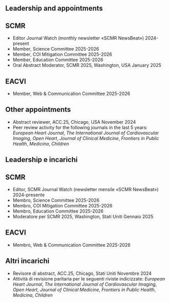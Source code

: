 ::: {.content-visible when-profile="english"}
# Leadership and appointments

## SCMR
- Editor Journal Watch (monthly newsletter «SCMR NewsBeat») \hfill 2024-present
- Member, Science Committee \hfill 2025-2026
- Member, COI Mitigation Committee \hfill 2025-2026
- Member, Education Committee \hfill 2025-2026
- Oral Abstract Moderator, SCMR 2025, Washington, USA \hfill January 2025

## EACVI
- Member, Web & Communication Committee \hfill 2025-2026

## Other appointments
- Abstract reviewer, ACC.25, Chicago, USA \hfill November 2024
- Peer review activity for the following journals in the last 5 years: *European Heart Journal*, *The International Journal of Cardiovascular Imaging*, *Open Heart*, *Journal of Clinical Medicine*, *Frontiers in Public Health*, *Medicina*, *Children*
:::
::: {.content-visible when-profile="italian"}
# Leadership e incarichi

## SCMR
- Editor, SCMR Journal Watch (newsletter mensile «SCMR NewsBeat») \hfill 2024-presente
- Membro, Science Committee \hfill 2025-2026
- Membro, COI Mitigation Committee \hfill 2025-2026
- Membro, Education Committee \hfill 2025-2026
- Moderatore per SCMR 2025, Washington, Stati Uniti \hfill Gennaio 2025

## EACVI
- Membro, Web & Communication Committee \hfill 2025-2026

## Altri incarichi
- Revisore di abstract, ACC.25, Chicago, Stati Uniti \hfill Novembre 2024
- Attività di revisione paritaria per le seguenti riviste indicizzate: *European Heart Journal*, *The International Journal of Cardiovascular Imaging*, *Open Heart*, *Journal of Clinical Medicine*, *Frontiers in Public Health*, *Medicina*, *Children*
:::